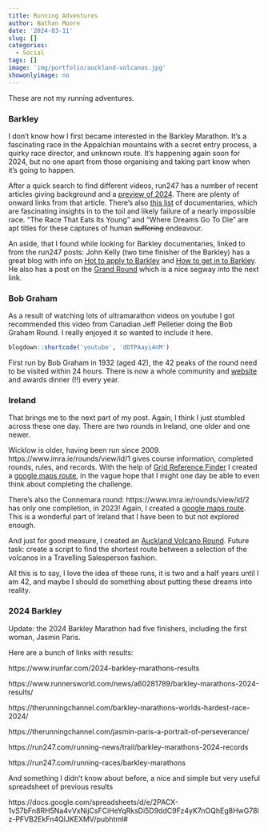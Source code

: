 ```yaml
---
title: Running Adventures
author: Nathan Moore
date: '2024-03-11'
slug: []
categories: 
  - Social
tags: []
image: 'img/portfolio/auckland-volcanos.jpg'
showonlyimage: no
---
```


These are not my running adventures. 

<!--more-->

### Barkley

I don't know how I first became interested in the Barkley Marathon. It's a fascinating race in the Appalchian mountains with a secret entry process, a quirky race director, and unknown route. It's happening again soon for 2024, but no one apart from those organising and taking part know when it's going to happen. 

After a quick search to find different videos, run247 has a number of recent articles giving background and a [preview of 2024](https://run247.com/race-previews/barkley-marathons-2024-how-to-follow-live-tracking-latest-results). There are plenty of onward links from that article. There's also [this list](https://run247.com/running-news/trail/barkley-marathons-best-documentaries) of documentaries, which are fascinating insights in to the toil and likely failure of a nearly impossible race. "The Race That Eats Its Young" and "Where Dreams Go To Die" are apt titles for these captures of human ~~suffering~~ endeavour. 

An aside, that I found while looking for Barkley documentaries, linked to from the run247 posts: John Kelly (two time finisher of the Barkley) has a great blog with info on [Hot to apply to Barkley](https://randomforestrunner.com/2017/05/how-to-apply-to-barkley/) and [How to get in to Barkley](https://randomforestrunner.com/2024/02/how-to-get-in-to-the-barkley-marathons/). He also has a post on the [Grand Round](https://randomforestrunner.com/2020/08/the-grand-round-2020/) which is a nice segway into the next link. 

### Bob Graham 

As a result of watching lots of ultramarathon videos on youtube I got recommended this video from Canadian Jeff Pelletier doing the Bob Graham Round. I really enjoyed it so wanted to include it here.         

```r
blogdown::shortcode('youtube', 'dOTPAayi4nM')
```

First run by Bob Graham in 1932 (aged 42), the 42 peaks of the round need to be visited within 24 hours. There is now a whole community and [website](http://bobgrahamclub.org.uk/) and awards dinner (!!) every year. 

### Ireland 

That brings me to the next part of my post. Again, I think I just stumbled across these one day. There are two rounds in Ireland, one older and one newer. 

Wicklow is older, having been run since 2009. https://www.imra.ie/rounds/view/id/1 gives course information, completed rounds, rules, and records. With the help of [Grid Reference Finder](https://irish.gridreferencefinder.com/) I created a [google maps route](https://www.google.com/maps/d/edit?mid=1QgIPBX262RkN0iKXeV2Aqll-1DIssW8&usp=sharing), in the vague hope that I might one day be able to even think about completing the challenge. 

There's also the Connemara round: https://www.imra.ie/rounds/view/id/2 has only one completion, in 2023! Again, I created a [google maps route](https://www.google.com/maps/d/edit?mid=1oBqP3bHHey8xyuYKDXuy7nlUo7RUdSc&usp=sharing). This is a wonderful part of Ireland that I have been to but not explored enough. 

And just for good measure, I created an [Auckland Volcano Round](https://www.google.com/maps/d/edit?mid=1UaMIiIh9aCgrUMvyGIXSGidaEJDkqK8&usp=sharing). Future task: create a script to find the shortest route between a selection of the volcanos in a Travelling Salesperson fashion. 

All this is to say, I love the idea of these runs, it is two and a half years until I am 42, and maybe I should do something about putting these dreams into reality. 

### 2024 Barkley

Update: the 2024 Barkley Marathon had five finishers, including the first woman, Jasmin Paris. 

Here are a bunch of links with results: 

https://www.irunfar.com/2024-barkley-marathons-results

https://www.runnersworld.com/news/a60281789/barkley-marathons-2024-results/

https://therunningchannel.com/barkley-marathons-worlds-hardest-race-2024/

https://therunningchannel.com/jasmin-paris-a-portrait-of-perseverance/

https://run247.com/running-news/trail/barkley-marathons-2024-records

https://run247.com/running-races/barkley-marathons 

And something I didn't know about before, a nice and simple but very useful spreadsheet of previous results 

https://docs.google.com/spreadsheets/d/e/2PACX-1vS7bFn8RH5Na4vVxNijCsFCiHeYqRksDi5D9ddC9Fz4yK7nOQhEg8HwG78lz-PFVB2EkFn4QlJKEXMV/pubhtml#






